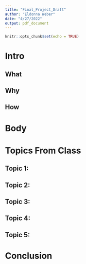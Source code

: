 ```yaml
---
title: "Final_Project_Draft"
author: "Eldonna Weber"
date: "4/27/2022"
output: pdf_document
---
```


```r
knitr::opts_chunk$set(echo = TRUE)
```

# Intro

## What

## Why

## How

# Body

# Topics From Class

## Topic 1:

## Topic 2:

## Topic 3:

## Topic 4:

## Topic 5:

# Conclusion
